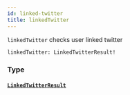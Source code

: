 ```yaml
---
id: linked-twitter
title: linkedTwitter
---
```



`linkedTwitter` checks user linked twitter

```graphql
linkedTwitter: LinkedTwitterResult!
```


### Type

#### [`LinkedTwitterResult`](/cyberconnect/reference/objects/linked-twitter-result) 






